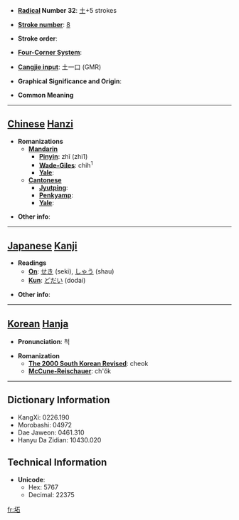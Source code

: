 * '''[[Wiktionary:Chinese radical index| Radical]] Number 32''': [[Wiktionary:Chinese radical index 土|土]]+5 strokes

* '''[[Wiktionary:Chinese total strokes index|Stroke number]]''': [[Wiktionary:Chinese total strokes index 8|8]]

* '''Stroke order''': 

* '''[[Wiktionary:Chinese four corner index|Four-Corner System]]''': 

* '''[[Wiktionary:Chinese Cangjie index|Cangjie input]]''': 土一口 (GMR)

* '''Graphical Significance and Origin''': 

* '''Common Meaning'''

----

== [[Chinese]] [[Hanzi]] ==

* '''Romanizations'''
** '''[[Mandarin]]'''
*** '''[[Pinyin]]''': zhī (zhi1)
*** '''[[Wade-Giles]]''': chih<sup>1</sup>
*** '''[[Yale]]''': 
** '''[[Cantonese]]'''
*** '''[[Jyutping]]''':
*** '''[[Penkyamp]]''': 
*** '''[[Yale]]''': 

* '''Other info''': 

----

== [[Japanese]] [[Kanji]] ==

* '''Readings'''
** '''[[On]]''': [[せき]] (seki), [[しゃう]] (shau)
** '''[[Kun]]''': [[どだい]] (dodai)

* '''Other info''':  

----

== [[Korean]] [[Hanja]] ==

* '''Pronunciation''': 척

* '''Romanization'''
** '''[[The 2000 South Korean Revised Romanization|The 2000 South Korean Revised]]''': cheok
** '''[[McCune-Reischauer]]''': ch'ŏk

----

== Dictionary Information ==

* KangXi: 0226.190
* Morobashi: 04972
* Dae Jaweon: 0461.310
* Hanyu Da Zidian: 10430.020

== Technical Information ==

* '''Unicode''':
** Hex: 5767
** Decimal: 22375

[[fr:坧]]
